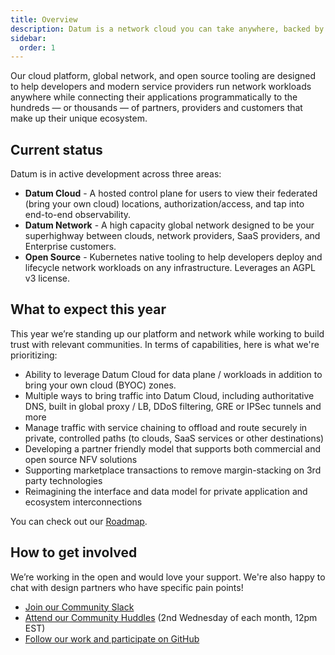 ```yaml
---
title: Overview
description: Datum is a network cloud you can take anywhere, backed by open source.
sidebar:
  order: 1
---
```


Our cloud platform, global network, and open source tooling are designed to help developers and modern service providers run network workloads anywhere while connecting their applications programmatically to the hundreds — or thousands — of partners, providers and customers that make up their unique ecosystem.

## Current status

Datum is in active development across three areas:

- **Datum Cloud** - A hosted control plane for users to view their federated (bring your own cloud) locations, authorization/access, and tap into end-to-end observability.
- **Datum Network** - A high capacity global network designed to be your superhighway between clouds, network providers, SaaS providers, and Enterprise customers.
- **Open Source** - Kubernetes native tooling to help developers deploy and lifecycle network workloads on any infrastructure. Leverages an AGPL v3 license.

## What to expect this year

This year we’re standing up our platform and network while working to build trust with relevant communities. In terms of capabilities, here is what we're prioritizing:

- Ability to leverage Datum Cloud for data plane / workloads in addition to bring your own cloud (BYOC) zones.
- Multiple ways to bring traffic into Datum Cloud, including authoritative DNS, built in global proxy / LB, DDoS filtering, GRE or IPSec tunnels and more
- Manage traffic with service chaining to offload and route securely in private, controlled paths (to clouds, SaaS services or other destinations)
- Developing a partner friendly model that supports both commercial and open source NFV solutions
- Supporting marketplace transactions to remove margin-stacking on 3rd party technologies
- Reimagining the interface and data model for private application and ecosystem interconnections

You can check out our [Roadmap](/docs/roadmap).

## How to get involved

We’re working in the open and would love your support. We're also happy to chat with design partners who have specific pain points!

- [Join our Community Slack](https://slack.datum.net/)
- [Attend our Community Huddles](https://link.datum.net/comm-huddle) (2nd Wednesday of each month, 12pm EST)
- [Follow our work and participate on GitHub](https://github.com/datum-cloud)
